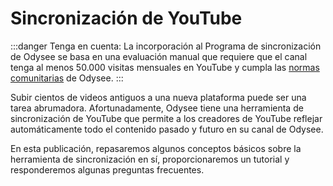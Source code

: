 # Sincronización de YouTube

:::danger Tenga en cuenta: La incorporación al Programa de sincronización de Odysee se basa en una evaluación manual que requiere que el canal tenga al menos 50.000 visitas mensuales en YouTube y cumpla las [normas comunitarias](https://help.odysee.tv/es/communityguidelines/) de Odysee.
:::

Subir cientos de videos antiguos a una nueva plataforma puede ser una tarea abrumadora. Afortunadamente, Odysee tiene una herramienta de sincronización de YouTube que permite a los creadores de YouTube reflejar automáticamente todo el contenido pasado y futuro en su canal de Odysee.

En esta publicación, repasaremos algunos conceptos básicos sobre la herramienta de sincronización en sí, proporcionaremos un tutorial y responderemos algunas preguntas frecuentes.

<CategoryCards/>